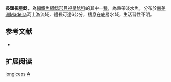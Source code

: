 {{Speciesbox
| name = 長頭視星鯰
| image = 
| image_width = 250px
| image_caption = 
| status = NE
| status_system = IUCN3.1
| genus = Astroblepus
| species = longiceps
| authority = [[Pearson|Pearson]], 1924
| synonyms = 
}}

'''長頭視星鯰'''，為[[輻鰭魚綱|輻鰭魚綱]][[鯰形目|鯰形目]][[視星鯰科|視星鯰科]]的其中一[[種|種]]，為熱帶淡水魚，分布於[[南美洲|南美洲]]Madeira河上游流域，體長可達6公分，棲息在底層水域，生活習性不明。

==参考文献==
*{{FishBase_species|genus=Astroblepus|species=longiceps|year=2014|month=11}}

== 扩展阅读 ==
{{refbegin}}
{{wikispecies-inline|Astroblepus longiceps|長頭視星鯰}}
{{refend}}
{{Taxonbar|from=Q5621478}}

[[Category:視星鯰屬|longiceps]]
[[Category:1924年描述的鱼类|A]]